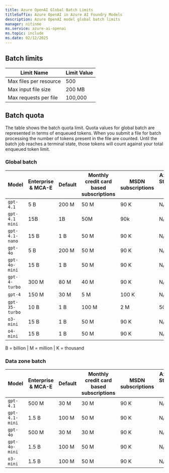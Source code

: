 ```yaml
---
title: Azure OpenAI Global Batch Limits
titleSuffix: Azure OpenAI in Azure AI Foundry Models
description: Azure OpenAI model global batch limits
manager: nitinme
ms.service: azure-ai-openai
ms.topic: include
ms.date: 02/12/2025
---
```


## Batch limits

| Limit Name | Limit Value |
|--|--|
| Max files per resource | 500 |
| Max input file size | 200 MB |
| Max requests per file | 100,000 |

## Batch quota

The table shows the batch quota limit. Quota values for global batch are represented in terms of enqueued tokens. When you submit a file for batch processing the number of tokens present in the file are counted. Until the batch job reaches a terminal state, those tokens will count against your  total enqueued token limit.

### Global batch

|Model|Enterprise & MCA-E|Default| Monthly credit card based subscriptions | MSDN subscriptions | Azure for Students, Free Trials |
|---|---|---|---|---|---|
| `gpt-4.1`| 5 B | 200 M | 50 M | 90 K | N/A |
| `gpt-4.1 mini` | 15B | 1B | 50M | 90k | N/A |
| `gpt-4.1-nano` | 15 B | 1 B | 50 M | 90 K | N/A |
| `gpt-4o` | 5 B | 200 M | 50 M | 90 K | N/A|
| `gpt-4o-mini` | 15 B | 1 B | 50 M | 90 K | N/A |
| `gpt-4-turbo` | 300 M | 80 M | 40 M | 90 K | N/A |
| `gpt-4` | 150 M | 30 M | 5 M | 100 K | N/A |
| `gpt-35-turbo` | 10 B | 1 B | 100 M | 2 M | 50 K |
| `o3-mini`| 15 B | 1 B | 50 M | 90 K | N/A |
| `o4-mini` | 15 B | 1 B | 50 M | 90 K | N/A |

B = billion | M = million | K = thousand

### Data zone batch

|Model|Enterprise & MCA-E|Default| Monthly credit card based subscriptions | MSDN subscriptions | Azure for Students, Free Trials |
|---|---|---|---|---|---|
| `gpt-4.1` | 500 M | 30 M | 30 M | 90 K | N/A|
| `gpt-4.1-mini` | 1.5 B | 100 M | 50 M | 90 K | N/A |
| `gpt-4o` | 500 M | 30 M | 30 M | 90 K | N/A|
| `gpt-4o-mini` | 1.5 B | 100 M | 50 M | 90 K | N/A |
| `o3-mini` | 1.5 B | 100 M | 50 M | 90 K | N/A |